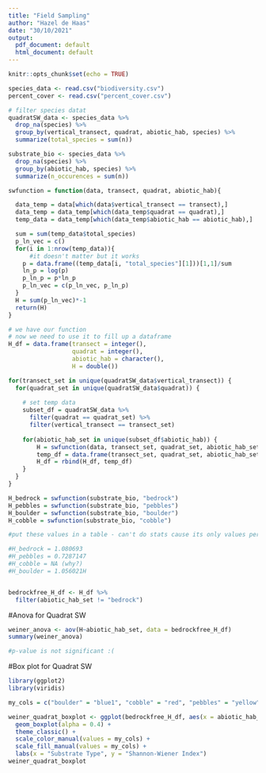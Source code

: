 ```yaml
---
title: "Field Sampling"
author: "Hazel de Haas"
date: "30/10/2021"
output:
  pdf_document: default
  html_document: default
---
```


```r
knitr::opts_chunk$set(echo = TRUE)
```

```r
species_data <- read.csv("biodiversity.csv")
percent_cover <- read.csv("percent_cover.csv")

# filter species datat
quadratSW_data <- species_data %>%
  drop_na(species) %>%
  group_by(vertical_transect, quadrat, abiotic_hab, species) %>%
  summarize(total_species = sum(n)) 

substrate_bio <- species_data %>%
  drop_na(species) %>%
  group_by(abiotic_hab, species) %>%
  summarize(n_occurences = sum(n)) 

swfunction = function(data, transect, quadrat, abiotic_hab){

  data_temp = data[which(data$vertical_transect == transect),]
  data_temp = data_temp[which(data_temp$quadrat == quadrat),]
  temp_data = data_temp[which(data_temp$abiotic_hab == abiotic_hab),]

  sum = sum(temp_data$total_species)
  p_ln_vec = c()
  for(i in 1:nrow(temp_data)){
      #it doesn't matter but it works
    p = data.frame((temp_data[i, "total_species"][1]))[1,1]/sum
    ln_p = log(p)
    p_ln_p = p*ln_p
    p_ln_vec = c(p_ln_vec, p_ln_p)
  }
  H = sum(p_ln_vec)*-1
  return(H)
}

# we have our function
# now we need to use it to fill up a dataframe
H_df = data.frame(transect = integer(), 
                  quadrat = integer(), 
                  abiotic_hab = character(),
                  H = double())

for(transect_set in unique(quadratSW_data$vertical_transect)) {
  for(quadrat_set in unique(quadratSW_data$quadrat)) {
    
    # set temp data 
    subset_df = quadratSW_data %>% 
      filter(quadrat == quadrat_set) %>% 
      filter(vertical_transect == transect_set)
    
    for(abiotic_hab_set in unique(subset_df$abiotic_hab)) {
        H = swfunction(data, transect_set, quadrat_set, abiotic_hab_set)
        temp_df = data.frame(transect_set, quadrat_set, abiotic_hab_set, H)
        H_df = rbind(H_df, temp_df)
    }
  }
}

```

```r


H_bedrock = swfunction(substrate_bio, "bedrock")
H_pebbles = swfunction(substrate_bio, "pebbles")
H_boulder = swfunction(substrate_bio, "boulder")
H_cobble = swfunction(substrate_bio, "cobble")

#put these values in a table - can't do stats cause its only values per substrate type

#H_bedrock = 1.080693
#H_pebbles = 0.7287147
#H_cobble = NA (why?)
#H_boulder = 1.056021H


bedrockfree_H_df <- H_df %>% 
  filter(abiotic_hab_set != "bedrock")
```

#Anova for Quadrat SW
```r
weiner_anova <- aov(H~abiotic_hab_set, data = bedrockfree_H_df)
summary(weiner_anova)

#p-value is not significant :(
```

#Box plot for Quadrat SW
```r
library(ggplot2)
library(viridis)

my_cols = c("boulder" = "blue1", "cobble" = "red", "pebbles" = "yellow")

weiner_quadrat_boxplot <- ggplot(bedrockfree_H_df, aes(x = abiotic_hab_set, y = H, fill = abiotic_hab_set )) +
  geom_boxplot(alpha = 0.4) +
  theme_classic() +
  scale_color_manual(values = my_cols) +
  scale_fill_manual(values = my_cols) +
  labs(x = "Substrate Type", y = "Shannon-Wiener Index")
weiner_quadrat_boxplot

  
```

